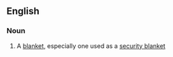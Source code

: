 ==English==

===Noun===
{{en-noun}}

#{{informal}} A [[blanket]], especially one used as a [[security blanket]]